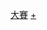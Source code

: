 {{Navbox
|name = 日本大赛
|title = [[日本大賽]]
|bodyclass = hlist
|state = {{{state|autocollapse}}}

|group1=
|list1 =
* [[1950年日本大賽|1950]]
* [[1951年日本大賽|1951]]
* [[1952年日本大賽|1952]]
* [[1953年日本大賽|1953]]
* [[1954年日本大賽|1954]]
* [[1955年日本大賽|1955]]
* [[1956年日本大賽|1956]]
* [[1957年日本大賽|1957]]
* [[1958年日本大賽|1958]]
* [[1959年日本大賽|1959]]
* [[1960年日本大賽|1960]]
* [[1961年日本大賽|1961]]
* [[1962年日本大賽|1962]]
* [[1963年日本大賽|1963]]
* [[1964年日本大賽|1964]]
* [[1965年日本大賽|1965]]
* [[1966年日本大賽|1966]]
* [[1967年日本大賽|1967]]
* [[1968年日本大賽|1968]]
* [[1969年日本大賽|1969]]

|group2=
|list2 =
* [[1970年日本大賽|1970]]
* [[1971年日本大賽|1971]]
* [[1972年日本大賽|1972]]
* [[1973年日本大賽|1973]]
* [[1974年日本大賽|1974]]
* [[1975年日本大賽|1975]]
* [[1976年日本大賽|1976]]
* [[1977年日本大賽|1977]]
* [[1978年日本大賽|1978]]
* [[1979年日本大賽|1979]]
* [[1980年日本大賽|1980]]
* [[1981年日本大賽|1981]]
* [[1982年日本大賽|1982]]
* [[1983年日本大賽|1983]]
* [[1984年日本大賽|1984]]
* [[1985年日本大賽|1985]]
* [[1986年日本大賽|1986]]
* [[1987年日本大賽|1987]]
* [[1988年日本大賽|1988]]
* [[1989年日本大賽|1989]]

|group3=
|list3 =
* [[1990年日本大賽|1990]]
* [[1991年日本大賽|1991]]
* [[1992年日本大賽|1992]]
* [[1993年日本大賽|1993]]
* [[1994年日本大賽|1994]]
* [[1995年日本大賽|1995]]
* [[1996年日本大賽|1996]]
* [[1997年日本大賽|1997]]
* [[1998年日本大賽|1998]]
* [[1999年日本大賽|1999]]
* [[2000年日本大賽|2000]]
* [[2001年日本大賽|2001]]
* [[2002年日本大賽|2002]]
* [[2003年日本大賽|2003]]
* [[2004年日本大賽|2004]]
* [[2005年日本大賽|2005]]
* [[2006年日本大賽|2006]]
* [[2007年日本大賽|2007]]
* [[2008年日本大賽|2008]]
* [[2009年日本大賽|2009]]

|group4=
|list4 =
* [[2010年日本大賽|2010]]
* [[2011年日本大賽|2011]]
* [[2012年日本大賽|2012]]
* [[2013年日本大賽|2013]]
* [[2014年日本大賽|2014]]
* [[2015年日本大賽|2015]]
* [[2016年日本大賽|2016]]
* [[2017年日本大賽|2017]]
* [[2018年日本大賽|2018]]
* [[2019年日本大賽|2019]]
* [[2020年日本大賽|2020]]
* [[2021年日本大賽|2021]]

|below=
* [[高潮系列賽]]
}}
<noinclude>
{{collapsible option}}
[[Category:日本棒球模板|大賽]]
[[Category:日本大賽|+]]
</noinclude>